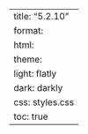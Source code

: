 ---
title: "5.2.10"
format:
    html:
        theme:
            light: flatly
            dark: darkly
        css: styles.css
        toc: true
---